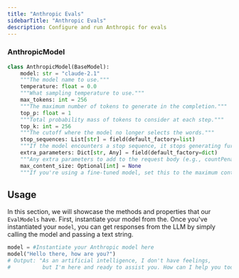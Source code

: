 ```yaml
---
title: "Anthropic Evals"
sidebarTitle: "Anthropic Evals"
description: Configure and run Anthropic for evals
---
```


### AnthropicModel

```python
class AnthropicModel(BaseModel):
    model: str = "claude-2.1"
    """The model name to use."""
    temperature: float = 0.0
    """What sampling temperature to use."""
    max_tokens: int = 256
    """The maximum number of tokens to generate in the completion."""
    top_p: float = 1
    """Total probability mass of tokens to consider at each step."""
    top_k: int = 256
    """The cutoff where the model no longer selects the words."""
    stop_sequences: List[str] = field(default_factory=list)
    """If the model encounters a stop sequence, it stops generating further tokens."""
    extra_parameters: Dict[str, Any] = field(default_factory=dict)
    """Any extra parameters to add to the request body (e.g., countPenalty for a21 models)"""
    max_content_size: Optional[int] = None
    """If you're using a fine-tuned model, set this to the maximum content size"""
```

## **Usage**

In this section, we will showcase the methods and properties that our `EvalModels` have. First, instantiate your model from the. Once you've instantiated your `model`, you can get responses from the LLM by simply calling the model and passing a text string.

```python
model = #Instantiate your Anthropic model here
model("Hello there, how are you?")
# Output: "As an artificial intelligence, I don't have feelings, 
#          but I'm here and ready to assist you. How can I help you today?"
```


